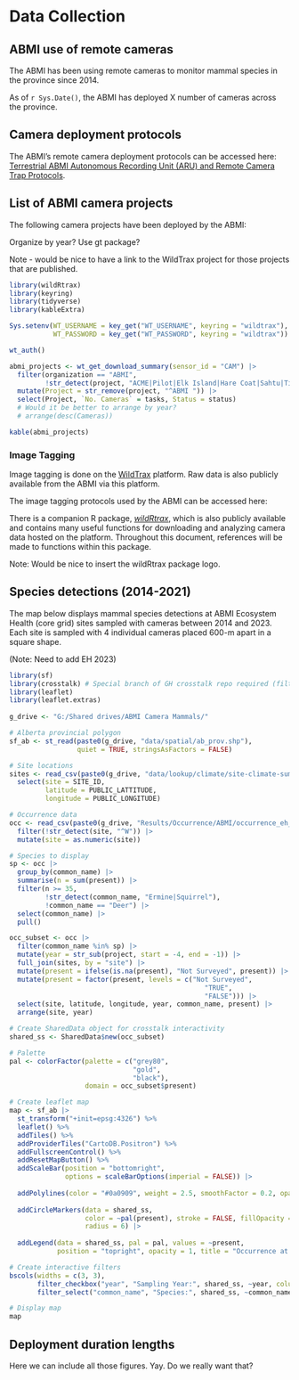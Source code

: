 # Data Collection

## ABMI use of remote cameras

The ABMI has been using remote cameras to monitor mammal species in the province since 2014. 

As of `r Sys.Date()`, the ABMI has deployed X number of cameras across the province. 

## Camera deployment protocols

The ABMI's remote camera deployment protocols can be accessed here: [Terrestrial ABMI Autonomous Recording Unit (ARU) and Remote Camera Trap Protocols](https://abmi.ca/home/publications/551-600/599).

## List of ABMI camera projects

The following camera projects have been deployed by the ABMI:

Organize by year? Use gt package?

Note - would be nice to have a link to the WildTrax project for those projects that are published.

```r

library(wildRtrax)
library(keyring)
library(tidyverse)
library(kableExtra)

Sys.setenv(WT_USERNAME = key_get("WT_USERNAME", keyring = "wildtrax"),
           WT_PASSWORD = key_get("WT_PASSWORD", keyring = "wildtrax"))

wt_auth()

abmi_projects <- wt_get_download_summary(sensor_id = "CAM") |>
  filter(organization == "ABMI",
         !str_detect(project, "ACME|Pilot|Elk Island|Hare Coat|Sahtu|Ticks|Compression|wildRtrax|first|Lemming|Zoo")) |>
  mutate(Project = str_remove(project, "^ABMI ")) |>
  select(Project, `No. Cameras` = tasks, Status = status)
  # Would it be better to arrange by year?
  # arrange(desc(Cameras))

kable(abmi_projects)

```


### Image Tagging

Image tagging is done on the [WildTrax](https://wildtrax.ca/about/) platform. Raw data is also publicly available from the ABMI via this platform.

The image tagging protocols used by the ABMI can be accessed here: 

There is a companion R package, [*wildRtrax*](https://abbiodiversity.github.io/wildRtrax/), which is also publicly available and contains many useful functions for downloading and analyzing camera data hosted on the platform. Throughout this document, references will be made to functions within this package.

Note: Would be nice to insert the wildRtrax package logo. 

## Species detections (2014-2021)

The map below displays mammal species detections at ABMI Ecosystem Health (core grid) sites sampled with cameras between 2014 and 2023. Each site is sampled with 4 individual cameras placed 600-m apart in a square shape.

(Note: Need to add EH 2023)

```r

library(sf)
library(crosstalk) # Special branch of GH crosstalk repo required (filter-select-default)
library(leaflet)
library(leaflet.extras)
 
g_drive <- "G:/Shared drives/ABMI Camera Mammals/"

# Alberta provincial polygon
sf_ab <- st_read(paste0(g_drive, "data/spatial/ab_prov.shp"),
                 quiet = TRUE, stringsAsFactors = FALSE)

# Site locations
sites <- read_csv(paste0(g_drive, "data/lookup/climate/site-climate-summary_v2020.csv")) |>
  select(site = SITE_ID,
         latitude = PUBLIC_LATTITUDE,
         longitude = PUBLIC_LONGITUDE)

# Occurrence data
occ <- read_csv(paste0(g_drive, "Results/Occurrence/ABMI/occurrence_eh_site_2023-01-23.csv")) |>
  filter(!str_detect(site, "^W")) |>
  mutate(site = as.numeric(site))

# Species to display
sp <- occ |>
  group_by(common_name) |>
  summarise(n = sum(present)) |>
  filter(n >= 35,
         !str_detect(common_name, "Ermine|Squirrel"),
         !common_name == "Deer") |>
  select(common_name) |>
  pull()

occ_subset <- occ |>
  filter(common_name %in% sp) |>
  mutate(year = str_sub(project, start = -4, end = -1)) |>
  full_join(sites, by = "site") |>
  mutate(present = ifelse(is.na(present), "Not Surveyed", present)) |>
  mutate(present = factor(present, levels = c("Not Surveyed",
                                                 "TRUE",
                                                 "FALSE"))) |>
  select(site, latitude, longitude, year, common_name, present) |>
  arrange(site, year)

# Create SharedData object for crosstalk interactivity
shared_ss <- SharedData$new(occ_subset)

# Palette
pal <- colorFactor(palette = c("grey80",
                               "gold",
                               "black"),
                   domain = occ_subset$present)

# Create leaflet map
map <- sf_ab |>
  st_transform("+init=epsg:4326") %>%
  leaflet() %>%
  addTiles() %>%
  addProviderTiles("CartoDB.Positron") %>%
  addFullscreenControl() %>%
  addResetMapButton() %>%
  addScaleBar(position = "bottomright", 
              options = scaleBarOptions(imperial = FALSE)) |>
  
  addPolylines(color = "#0a0909", weight = 2.5, smoothFactor = 0.2, opacity = 3, fill = FALSE) |>
  
  addCircleMarkers(data = shared_ss,
                   color = ~pal(present), stroke = FALSE, fillOpacity = 1,
                   radius = 6) |>
  
  addLegend(data = shared_ss, pal = pal, values = ~present,
            position = "topright", opacity = 1, title = "Occurrence at Site:")

```

```r

# Create interactive filters
bscols(widths = c(3, 3),
       filter_checkbox("year", "Sampling Year:", shared_ss, ~year, columns = 2),
       filter_select("common_name", "Species:", shared_ss, ~common_name, multiple = FALSE, selected = "Badger"))

# Display map
map

```


## Deployment duration lengths

Here we can include all those figures. Yay. Do we really want that?






